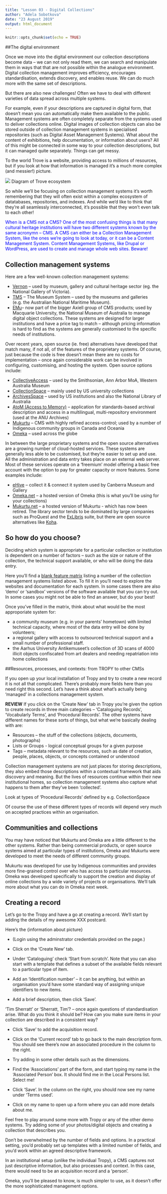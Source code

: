 ```yaml
---
title: "Lesson 03 - Digital Collections"
author: "Adela Sobotkova"
date: "23 August 2019"
output: html_document
---
```


```r
knitr::opts_chunk$set(echo = TRUE)
```

##The digital environment

Once we move into the digital environment our collection descriptions become data – we can not only read them, we can search and manipulate them in ways that that are not possible within the analogue environment. Digital collection management improves efficiency, encourages standardisation, extends discovery, and enables reuse. We can do much more with the same set of descriptions.

But there are also new challenges! Often we have to deal with different varieties of data spread across multiple systems.

For example, even if your descriptions are captured in digital form, that doesn’t mean you can automatically make them available to the public. Management systems are often completely separate from the systems used to deliver collections online. Digital images of collection objects can also be stored outside of collection management systems in specialised repositories (such as Digital Asset Management Systems). What about the content of exhibitions, help documentation, or information about users? All of this might be connected in some way to your collection descriptions, but it can managed quite separately. Things can get messy.

To the world Trove is a website, providing access to millions of resources, but if you look at how that information is managed it’s a much more complex (and messier!) picture.

![](images/trove_system.png)
Diagram of Trove ecosystem 

So while we’ll be focusing on collection management systems it’s worth remembering that they will often exist within a complex ecosystem of datatabases, repositories, and indexes. And while we’d like to think that they’re all seamlessly interconnected, it’s possible that they won’t even talk to each other!

<font color="blue">
When is a CMS not a CMS? One of the most confusing things is that many cultural heritage institutions will have two different systems known by the same acronymn – CMS. A CMS can either be a Collection Management System, like the ones we’re going to look at today, or it can be a Content Management System. Content Management Systems, like Drupal or WordPress, are used to create and manage whole web sites. Beware!
</font>

## Collection management systems
Here are a few well-known collection management systems:

- [Vernon](https://vernonsystems.com/) – used by museum, gallery and cultural heritage sector (eg. the National Gallery of Victoria).
- [TMS](https://www.gallerysystems.com/products-and-services/tms-suite/tms/) – The Museum System – used by the museums and galleries (e.g. the Australian National Maritime Museum).
- [EMu](https://www.axiell.com/)– now part of the bigger Axiell group of CMS products; used by Macquarie University, the National Museum of Australia to manage digital object collections.
These systems are designed for larger institutions and have a price tag to match – although pricing information is hard to find as the systems are generally customised to the specific needs of institutions.

Over recent years, open source (ie. free) alternatives have developed that match many, if not all, of the features of the proprietary systems. Of course, just because the code is free doesn’t mean there are no costs for implementation – once again considerable work can be involved in configuring, customising, and hosting the system. Open source options include:

- [CollectiveAccess](https://collectiveaccess.org/) – used by the Smithsonian, Ann Arbor MoA, Western Australia Museum
- [CollectionSpace](https://www.collectionspace.org/) – mainly used by US university collections
- [ArchivesSpace](https://archivesspace.org/) – used by US institutions and also the National Library of Australia
- [AtoM (Access to Memory)]() –  application for standards-based archival description and access in a multilingual, multi-repository environment (used at the ANU Archives)
- [Mukurtu](https://mukurtu.org/) – CMS with highly refined access-control; used by a number of Indigenous community groups in Canada and Oceania
- [Omeka](https://omeka.org/) – used across the globe

In between the large proprietary systems and the open source alternatives are a growing number of cloud-hosted services. These systems are generally less able to be customised, but they’re easier to set up and use. All the administration and data entry takes place on an external web server. Most of these services operate on a ‘freemium’ model offering a basic free account with the option to pay for greater capacity or more features. Some examples include:

- [eHive](https://ehive.com/) – collect it & connect it system used by Canberra Museum and Gallery
- [Omeka.net](https://www.omeka.net/) – a hosted version of Omeka (this is what you’ll be using for your collections)
- [Mukurtu.net](https://digitalarch.org/what-we-do/) – a hosted version of Mukurtu - which has now been retired.
The library sector tends to be dominated by large companies such as ProQuest and the [ExLibris](https://www.exlibrisgroup.com/) suite, but there are open source alternatives like [Koha](https://koha-community.org/).

## So how do you choose?
Deciding which system is appropriate for a particular collection or institution is dependent on a number of factors – such as the size or nature of the collection, the technical support available, or who will be doing the data entry.

Here you’ll find a [blank feature matrix](https://drive.google.com/file/d/1RqWDZrwZA0_t0mp2Mh54fVQk03mkUQeV/view?usp=sharing) listing a number of the collection management systems listed above. To fill it in you’ll need to explore the websites and documentation for each system. In some cases there are also ‘demo’ or ‘sandbox’ versions of the software available that you can try out. In some cases you might not be able to find an answer, but do your best!

Once you’ve filled in the matrix, think about what would be the most approporiate system for:

- a community museum (e.g. in your parents' hometown) with limited technical capacity, where most of the data entry will be done by volunteers;
- a regional gallery with access to outsourced technical support and a small number of professional staff.
- the Aarhus University Antikemuseet's collection of 3D scans of 4000 illicit objects confiscated from art dealers and needing repatriation into home collections


##Resources, processes, and contexts: from TROPY to other CMSs

If you open up your local installation of Tropy and try to create a new record it is not all that complicated. There’s probably more fields here than you need right this second. Let’s have a think about what’s actually being ‘managed’ in a collections management system.

**REVIEW**
If you click on the ‘Create New’ tab in Tropy you’re given the option to create records in three main categories – ‘Cataloguing Records’, ‘Vocabularly Terms’, and ‘Procedural Records’. The other systems have different names for these sorts of things, but what we’re basically dealing with are:

- Resources – the stuff of the collections (objects, documents, photographs)
- Lists or Groups - logical conceptual groups for a given purpose
- Tags – metadata relevant to the resources, such as date of creation, people, places, objects, or concepts contained or understood

Collection management systems are not just places for storing descriptions, they also embed those descriptions within a contextual framework that aids discovery and meaning. But the lives of resources continue within their new institutional homes, so collection management systems also capture what happens to them after they’ve been ‘collected’.

Look at types of ‘Procedural Records’ defined by e.g. CollectionSpace

Of course the use of these different types of records will depend very much on accepted practices within an organisation.

## Communities and collections
You may have noticed that Mukurtu and Omeka are a little different to the other systems. Rather than being commercial products, or open source systems aimed at particular types of institutions, Omeka and Mukurtu were developed to meet the needs of different community groups.

Mukurtu was developed for use by Indigenous communities and provides more fine-grained control over who has access to particular resources. Omeka was developed specifically to support the creation and display of online collections by a wide variety of projects or organisations. We’ll talk more about what you can do in Omeka next week.

## Creating a record
Let’s go to the Tropy and have a go at creating a record. We’ll start by adding the details of my awesome XXX postcard.

Here’s the {information about picture}

- (Login using the adminstrator credentials provided on the page.)

- Click on the ‘Create New’ tab.

- Under ‘Cataloguing’ check ‘Start from scratch’. Note that you can also start with a template that defines a subset of the available fields relevant to a particular type of item.

- Add an ‘Identification number’ – it can be anything, but within an organisation you’d have some standard way of assigning unique identifiers to new items.

- Add a brief description, then click ‘Save’.

‘Tim Sherratt’ or ‘Sherratt, Tim’? – once again questions of standardisation arise. What do you think it should be? How can you make sure items in your collection are described in a consistent way?

- Click ‘Save’ to add the acquisition record.

- Click on the ‘Current record’ tab to go back to the main description form. You should see there’s now an associated procedure in the column to the right.

- Try adding in some other details such as the dimensions.

- Find the ‘Associations’ part of the form, and start typing my name in the ‘Associated Person’ box. It should find me in the Local Persons list. Select me!

- Click ‘Save’. In the column on the right, you should now see my name under ‘Terms used’.

- Click on my name to open up a form where you can add more details about me.

Feel free to play around some more with Tropy or any of the other demo systems. Try adding some of your photos/digital objects and creating a collection that describes you.

Don’t be overwhelmed by the number of fields and options. In a practical setting, you’d probably set up templates with a limited number of fields, and you’d work within an agreed descriptive framework.

In an institutional setup (unlike the individual Tropy),  a CMS captures not just descriptive information, but also processes and context. In this case, there would need to be an acquisition record and a ‘person’.

Omeka, you’ll be pleased to know, is much simpler to use, as it doesn’t offer the more sophisticated management options.